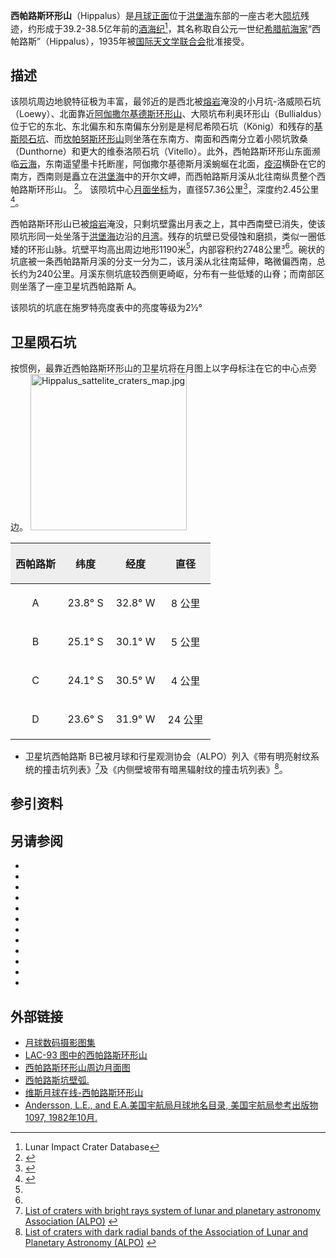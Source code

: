 {{lunar crater data|
 image=Hippalus - LROC - WAC.JPG|
 caption=月球轨道器4号拍摄的图像|
 latitude=24.92|
 N_or_S=S|
 longitude=30.42|
 E_or_W=W|
 diameter=57.36公里|
 depth=2.45公里|
 colong=30|
 eponym=西帕路斯}}
'''西帕路斯环形山'''（Hippalus）是[[月球正面|月球正面]]位于[[洪堡海|洪堡海]]东部的一座古老大[[撞击坑|陨坑]]残迹，约形成于39.2-38.5亿年前的[[酒海纪|酒海纪]]<ref name=LICD>Lunar Impact Crater Database</ref>，其名称取自公元一世纪[[希腊|希腊]][[航海家|航海家]]“西帕路斯”（Hippalus），1935年被[[国际天文学联合会|国际天文学联合会]]批准接受。

==描述==
该陨坑周边地貌特征极为丰富，最邻近的是西北被[[熔岩|熔岩]]淹没的小月坑-洛威陨石坑（Loewy）、北面靠近[[阿伽撒尔基德斯环形山|阿伽撒尔基德斯环形山]]、大陨坑布利奥环形山（Bullialdus）位于它的东北、东北偏东和东南偏东分别是是柯尼希陨石坑（König）和残存的[[基斯陨石坑|基斯陨石坑]]、而[[坎帕努斯环形山|坎帕努斯环形山]]则坐落在东南方、南面和西南分立着小陨坑敦桑（Dunthorne）和更大的维泰洛陨石坑（Vitello）。此外，西帕路斯环形山东面濒临[[云海|云海]]，东南遥望墨卡托断崖，阿伽撒尔基德斯月溪蜿蜒在北面，[[疫沼|疫沼]]横卧在它的南方，西南则是矗立在[[洪堡海|洪堡海]]中的开尔文岬，而西帕路斯月溪从北往南纵贯整个西帕路斯环形山。
<ref>{{Cite web |url=http://planetarynames.wr.usgs.gov/images/Lunar/lac_93_wac.pdf |title=Crater Hippalus on LAC-93 map. |access-date=2016-10-04 |archive-date=2018-08-05 |archive-url=https://web.archive.org/web/20180805233852/https://planetarynames.wr.usgs.gov/images/Lunar/lac_93_wac.pdf |dead-url=no }}</ref>。
该陨坑中心[[月面坐标|月面坐标]]为{{Coord|24.92|S|30.42|W|globe:Moon|nogoogle=1|noosm=1}}，直径57.36公里<ref name="IAU">{{Cite web |url=http://planetarynames.wr.usgs.gov/Feature/2515 |title=Directory of the International Astronomical Union |access-date=2016-10-04 |archive-date=2022-03-09 |archive-url=https://web.archive.org/web/20220309030355/https://planetarynames.wr.usgs.gov/Feature/2515 }}</ref>，深度约2.45公里<ref>{{Cite web |url=http://fisherka.csolutionshosting.net/astronote/plan/craterdepth/html/CraterDepthFeatureNameWestfall.html |title=John E. Westfall's Atlas of the Lunar Terminator, Cambridge Univ. Press (2000) |access-date=2016-10-04 |archive-date=2014-12-18 |archive-url=https://archive.today/20141218234310/http://fisherka.csolutionshosting.net/astronote/plan/craterdepth/html/CraterDepthFeatureNameWestfall.html |dead-url=no }}</ref>。

西帕路斯环形山已被[[熔岩|熔岩]]淹没，只剩坑壁露出月表之上，其中西南壁已消失，使该陨坑形同一处坐落于[[洪堡海|洪堡海]]边沿的[[月湾|月湾]]。残存的坑壁已受侵蚀和磨损，类似一圈低矮的环形山脉。坑壁平均高出周边地形1190米<ref name="LICD"/>，内部容积约2748公里³<ref name="LICD"/>。碗状的坑底被一条西帕路斯月溪的分支一分为二，该月溪从北往南延伸，略微偏西南，总长约为240公里。月溪东侧坑底较西侧更崎岖，分布有一些低矮的山脊；而南部区则坐落了一座卫星坑西帕路斯 A。

该陨坑的坑底在施罗特亮度表中的亮度等级为2½°

==卫星陨石坑==
按惯例，最靠近西帕路斯环形山的卫星坑将在月图上以字母标注在它的中心点旁边。
[[Image:Hippalus_sattelite_craters_map.jpg|250px]]

{| class="wikitable"
!width="25%" style="background:#eeeeee;" |西帕路斯 
!width="25%" style="background:#eeeeee;" |纬度
!width="25%" style="background:#eeeeee;" |经度
!width="25%" style="background:#eeeeee;" |直径
|-
|align="center"|A
|align="center"|23.8° S
|align="center"|32.8° W
|align="center"|8 公里
|-
|align="center"|B
|align="center"|25.1° S
|align="center"|30.1° W
|align="center"|5 公里
|-
|align="center"|C
|align="center"|24.1° S
|align="center"|30.5° W
|align="center"|4 公里
|-
|align="center"|D
|align="center"|23.6° S
|align="center"|31.9° W
|align="center"|24 公里
|}{{clear}}
* 卫星坑西帕路斯 B已被月球和行星观测协会（ALPO）列入《带有明亮射纹系统的撞击坑列表》<ref>[http://www.zone-vx.com/alpo-rays-table.pdf List of craters with bright rays system of lunar and planetary astronomy Association (ALPO)] {{webarchive|url=https://web.archive.org/web/20160304213831/http://www.zone-vx.com/alpo-rays-table.pdf |date=2016-03-04 }}</ref>及《内侧壁坡带有暗黑辐射纹的撞击坑列表》<ref>[http://www.zone-vx.com/alpo-bcp-longlist.pdf List of craters with dark radial bands of the Association of Lunar and Planetary Astronomy (ALPO)] {{webarchive|url=https://web.archive.org/web/20131203025135/http://www.zone-vx.com/alpo-bcp-longlist.pdf |date=2013-12-03 }}</ref>。

==参引资料==
{{Reflist}}

==另请参阅==
{{refbegin}}
* {{cite book
  | last1 = Andersson
  | first1 = L. E.
  | last2 = Whitaker
  | first2 = E. A.
  | authorlink2 = Ewen Whitaker
  | date = 1982
  | title = [[NASA|NASA]] Catalogue of Lunar Nomenclature
  | publisher = NASA RP-1097
  | ref = harv
  }}
* {{cite web
  | last = Blue
  | first = Jennifer
  | date = July 25, 2007
  | title = Gazetteer of Planetary Nomenclature
  | publisher = [[United_States_Geological_Survey|USGS]]
  | url = http://planetarynames.wr.usgs.gov/
  | accessdate = 2007-08-05
  | ref = harv
  | archive-date = 2018-12-25
  | archive-url = https://web.archive.org/web/20181225170157/https://planetarynames.wr.usgs.gov/
  | dead-url = no
  }}
* {{cite book
  | last1 = Bussey
  | first1 = B.
  | authorlink1 = Ben Bussey
  | last2 = Spudis
  | first2 = P.
  | authorlink2 = Paul Spudis
  | date = 2004
  | title = The Clementine Atlas of the Moon
  | publisher = Cambridge University Press
  | location = New York
  | isbn = 978-0-521-81528-4
  | ref = harv
  }}
* {{cite book
  | last1 = Cocks
  | first1 = Elijah E.
  | last2 = Cocks
  | first2 = Josiah C.
  | date = 1995
  | title = Who's Who on the Moon: A Biographical Dictionary of Lunar Nomenclature
  | url = https://archive.org/details/isbn_9780936389271
  | publisher = Tudor Publishers
  | isbn = 978-0-936389-27-1
  | ref = harv
  }}
* {{cite web
  | last = McDowell
  | first = Jonathan
  | date = July 15, 2007
  | url = http://host.planet4589.org/astro/lunar/
  | title = Lunar Nomenclature
  | publisher = Jonathan's Space Report
  | accessdate = 2007-10-24
  | ref = harv
  | archive-date = 2018-12-25
  | archive-url = https://web.archive.org/web/20181225170156/http://host.planet4589.org/astro/lunar/
  | dead-url = no
  }}
* {{cite journal| last1 = Menzel| first1 = D. H.| last2 = Minnaert| first2 = M.| last3 = Levin| first3 = B.| last4 = Dollfus| first4 = A.| last5 = Bell| first5 = B.| title = Report on Lunar Nomenclature by the Working Group of Commission 17 of the IAU| doi = 10.1007/BF00171763| journal = Space Science Reviews| volume = 12| issue = 2| pages = 136–186| date = 1971| bibcode = 1971SSRv...12..136M| ref = harv}}
* {{cite book
  | first = Patrick
  | last = Moore
  | authorlink = Patrick Moore
  | date = 2001
  | title = On the Moon
  | url = https://archive.org/details/patrickmooreonmo00patr
  | publisher = Sterling Publishing Co.
  | isbn = 978-0-304-35469-6
  | ref = harv
  }}
* {{cite book
  | first = Fred W.
  | last = Price
  | date = 1988
  | title = The Moon Observer's Handbook
  | publisher = Cambridge University Press
  | isbn = 978-0-521-33500-3
  | ref = harv
  }}
* {{cite book
  | last = Rükl
  | first = Antonín
  | authorlink = Antonín Rükl
  | date = 1990
  | title = Atlas of the Moon
  | publisher = Kalmbach Books
  | isbn = 978-0-913135-17-4
  | ref = harv
  }}
* {{cite book
  | last = Webb
  | first = Rev. T. W.
  | authorlink = Thomas William Webb
  | date = 1962
  | title = Celestial Objects for Common Telescopes
  | url = https://archive.org/details/celestialobjects00webb
  | edition = 6th revised
  | publisher = Dover
  | isbn = 978-0-486-20917-3
  | ref = harv
  }}
* {{cite book
  | first = Ewen A.
  | last = Whitaker
  | authorlink = Ewen Whitaker
  | date = 1999
  | title = Mapping and Naming the Moon
  | publisher = Cambridge University Press
  | isbn = 978-0-521-62248-6
  | ref = harv
  }}
* {{cite book
  | first = Peter T.
  | last = Wlasuk
  | date = 2000
  | title = Observing the Moon
  | publisher = Springer
  | isbn = 978-1-85233-193-1
  | ref = harv
 }}
{{refend}}

==外部链接==
* [http://www.lpi.usra.edu/resources/lunar_orbiter/bin/srch_nam.shtml?Hippalus%7C0 月球数码摄影图集] {{Wayback|url=http://www.lpi.usra.edu/resources/lunar_orbiter/bin/srch_nam.shtml?Hippalus%7C0 |date=20160304072449 }}
* [http://www.lpi.usra.edu/resources/mapcatalog/LAC/lac93/ LAC-93 图中的西帕路斯环形山] {{Wayback|url=http://www.lpi.usra.edu/resources/mapcatalog/LAC/lac93/ |date=20160905061431 }}
* [http://www.lpi.usra.edu/resources/mapcatalog/usgs/I495/ 西帕路斯环形山周边月面图] {{Wayback|url=http://www.lpi.usra.edu/resources/mapcatalog/usgs/I495/ |date=20160905061416 }}
* [https://web.archive.org/web/20180530205110/http://www.lpod.org/archive/archive/2004/01/LPOD-2004-01-26.htm 西帕路斯坑壁弧.]
* [http://the-moon.wikispaces.com/Ginzel 维斯月球在线-西帕路斯环形山] {{Wayback|url=http://the-moon.wikispaces.com/Ginzel |date=20180530145624 }}
* [http://planet4589.org/astro/lunar/RP-1097.pdf Andersson, L.E., and E.A.美国宇航局月球地名目录, 美国宇航局参考出版物1097, 1982年10月.] {{Wayback|url=http://planet4589.org/astro/lunar/RP-1097.pdf |date=20141006125838 }}